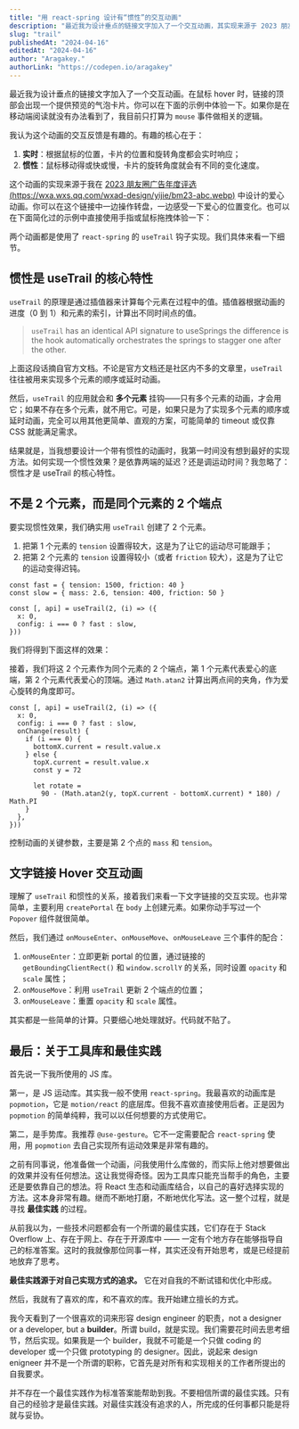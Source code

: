 ```yaml
---
title: "用 react-spring 设计有“惯性”的交互动画"
description: "最近我为设计垂点的链接文字加入了一个交互动画，其实现来源于 2023 朋友圈广告年度评选项目中的爱心动画设计。思考一个有趣的交互动画并且将它实现，是一件让人快乐的事。"
slug: "trail"
publishedAt: "2024-04-16"
editedAt: "2024-04-16"
author: "Aragakey."
authorLink: "https://codepen.io/aragakey"
---
```



最近我为设计垂点的链接文字加入了一个交互动画。在鼠标 hover 时，链接的顶部会出现一个提供预览的气泡卡片。你可以在下面的示例中体验一下。如果你是在移动端阅读就没有办法看到了，我目前只打算为 `mouse` 事件做相关的逻辑。

<TrailLink />

我认为这个动画的交互反馈是有趣的。有趣的核心在于：

1. **实时**：根据鼠标的位置，卡片的位置和旋转角度都会实时响应；
2. **惯性**：鼠标移动得或快或慢，卡片的旋转角度就会有不同的变化速度。

这个动画的实现来源于我在 [2023 朋友圈广告年度评选(https://wxa.wxs.qq.com/wxad-design/yijie/bm23-abc.webp)](https://mp.weixin.qq.com/promotion/res/htmledition/best-moments-2023-demo/index.html) 中设计的爱心动画。你可以在这个链接中一边操作转盘，一边感受一下爱心的位置变化。也可以在下面简化过的示例中直接使用手指或鼠标拖拽体验一下：

<TrailHeart />

两个动画都是使用了 `react-spring` 的 `useTrail` 钩子实现。我们具体来看一下细节。

## 惯性是 useTrail 的核心特性

`useTrail` 的原理是通过插值器来计算每个元素在过程中的值。插值器根据动画的进度（0 到 1）和元素的索引，计算出不同时间点的值。

> `useTrail` has an identical API signature to useSprings the difference is the hook automatically orchestrates the springs to stagger one after the other.

上面这段话摘自官方文档。不论是官方文档还是社区内不多的文章里，`useTrail` 往往被用来实现多个元素的顺序或延时动画。

然后，`useTrail` 的应用就会和 **多个元素** 挂钩——只有多个元素的动画，才会用它；如果不存在多个元素，就不用它。可是，如果只是为了实现多个元素的顺序或延时动画，完全可以用其他更简单、直观的方案，可能简单的 timeout 或仅靠 CSS 就能满足需求。

结果就是，当我想要设计一个带有惯性的动画时，我第一时间没有想到最好的实现方法。如何实现一个惯性效果？是依靠两端的延迟？还是调运动时间？我忽略了：惯性才是 useTrail 的核心特性。

## 不是 2 个元素，而是同个元素的 2 个端点

要实现惯性效果，我们确实用 `useTrail` 创建了 2 个元素。

1. 把第 1 个元素的 `tension` 设置得较大，这是为了让它的运动尽可能跟手；
2. 把第 2 个元素的 `tension` 设置得较小（或者 `friction` 较大），这是为了让它的运动变得迟钝。

```tsx
const fast = { tension: 1500, friction: 40 }
const slow = { mass: 2.6, tension: 400, friction: 50 }

const [, api] = useTrail(2, (i) => ({
  x: 0,
  config: i === 0 ? fast : slow,
}))
```

我们将得到下面这样的效果：

<TrailTwoPoints />

接着，我们将这 2 个元素作为同个元素的 2 个端点，第 1 个元素代表爱心的底端，第 2 个元素代表爱心的顶端。通过 `Math.atan2` 计算出两点间的夹角，作为爱心旋转的角度即可。

```tsx
const [, api] = useTrail(2, (i) => ({
  x: 0,
  config: i === 0 ? fast : slow,
  onChange(result) {
    if (i === 0) {
      bottomX.current = result.value.x
    } else {
      topX.current = result.value.x
      const y = 72

      let rotate =
        90 - (Math.atan2(y, topX.current - bottomX.current) * 180) / Math.PI
    }
  },
}))
```

<TrailTwoPoints showHeart />

控制动画的关键参数，主要是第 2 个点的 `mass` 和 `tension`。

## 文字链接 Hover 交互动画

理解了 `useTrail` 和惯性的关系，接着我们来看一下文字链接的交互实现。也非常简单，主要利用 `createPortal` 在 `body` 上创建元素。如果你动手写过一个 `Popover` 组件就很简单。

然后，我们通过 `onMouseEnter`、`onMouseMove`、`onMouseLeave` 三个事件的配合：

1. `onMouseEnter`：立即更新 portal 的位置，通过链接的 `getBoundingClientRect()` 和 `window.scrollY` 的关系，同时设置 `opacity` 和 `scale` 属性；
2. `onMouseMove`：利用 `useTrail` 更新 2 个端点的位置；
3. `onMouseLeave`：重置 `opacity` 和 `scale` 属性。

其实都是一些简单的计算。只要细心地处理就好。代码就不贴了。

## 最后：关于工具库和最佳实践

首先说一下我所使用的 JS 库。

第一，是 JS 运动库。其实我一般不使用 `react-spring`。我最喜欢的动画库是 `popmotion`，它是 `motion/react` 的底层库。但我不喜欢直接使用后者。正是因为 `popmotion` 的简单纯粹，我可以以任何想要的方式使用它。

第二，是手势库。我推荐 `@use-gesture`。它不一定需要配合 `react-spring` 使用，用 `popmotion` 去自己实现所有运动效果是非常有趣的。

之前有同事说，他准备做一个动画，问我使用什么库做的，而实际上他对想要做出的效果并没有任何想法。这让我觉得奇怪。因为工具库只能充当帮手的角色，主要还是要依靠自己的想法。将 React 生态和动画库结合，以自己的喜好选择实现的方法。这本身非常有趣。继而不断地打磨，不断地优化写法。这一整个过程，就是寻找 **最佳实践** 的过程。

从前我以为，一些技术问题都会有一个所谓的最佳实践，它们存在于 Stack Overflow 上、存在于网上、存在于开源库中 —— 一定有个地方存在能够指导自己的标准答案。这时的我就像那位同事一样，其实还没有开始思考，或是已经提前地放弃了思考。

**最佳实践源于对自己实现方式的追求。** 它在对自我的不断试错和优化中形成。

然后，我就有了喜欢的库，和不喜欢的库。我开始建立擅长的方式。

我今天看到了一个很喜欢的词来形容 design engineer 的职责，not a designer or a developer, but a **builder**。所谓 build，就是实现。我们需要花时间去思考细节，然后实现。如果我是一个 builder，我就不可能是一个只做 coding 的 developer 或一个只做 prototyping 的 designer。因此，说起来 design enigneer 并不是一个所谓的职称，它首先是对所有和实现相关的工作者所提出的自我要求。

并不存在一个最佳实践作为标准答案能帮助到我。不要相信所谓的最佳实践。只有自己的经验才是最佳实践。对最佳实践没有追求的人，所完成的任何事都只能是将就与妥协。
